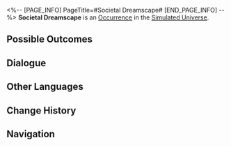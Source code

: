<%-- [PAGE_INFO]
PageTitle=#Societal Dreamscape#
[END_PAGE_INFO] --%>
{{Stub}}
{{Simulated Universe Event Infobox
|id            = 11801
|title         = 
|image         = Occurrence Default.png
|domains_su    = Unknown
|domains_swarm = Unknown
|domains_gng   = Unknown
|domains_du    = 
|domains_und   = Unknown
|requirements  = 
|prev          = 
|next          = 
|characters    = 
|factions      = 
|order         = 081
|order_du      = 
}}
'''Societal Dreamscape''' is an [[Simulated Universe/Occurrence|Occurrence]] in the [[Simulated Universe]].

==Possible Outcomes==
{{Possible Outcomes
|choice_1 = Never go to work again! Never...
|result_1 = Obtain 1 Nihility Blessing of 2- to 3-star rarity.
|path_1   = Nihility
|modes_1  = swarm

|choice_2 = Catch more fish eyes...
|result_2 = Obtain 2 Negative Curios and 500 Cosmic Fragments.
|path_2   = Abundance
|modes_2  = swarm

|choice_3 = Shatter the "work communicator" that can be used to contact you!
|result_3 = Discard 1 Blessing(s) and gain 400 Cosmic Fragment(s).
|path_3   = Erudition
|modes_3  = gng

|choice_4 = Return to work.
|result_4 = Obtain 150 Cosmic Fragment(s).
|modes_4  = und

|choice_5 = Swallow the other fish eye and continue to enjoy the massage.
|result_5 = Obtain 1 random Negative Curio and 300 Cosmic Fragment(s).

|choice_6 = Return to work.
|result_6 = Obtain 100 Cosmic Fragment(s).
|modes_6  = su,swarm,gng

}}
<!--
==Gameplay Notes==
* 
-->
==Dialogue==
{{Dialogue Start}}
:{{tx}}
{{Dialogue End}}

==Other Languages==
{{Other Languages
|en   = Societal Dreamscape
|zhs  = 社会性梦境
|zht  = 社會性夢境
|ja   = {{Rubi|社会性|しゃかいせい}}の{{Rubi|夢|ゆめ}}
|ko   = 사회적 꿈
|es   = Sueños de sociedad
|fr   = Onirisme sociétal
|ru   = Сны социума
|th   = ความฝันของสังคม
|vi   = Giấc Mơ Mang Tính Xã Hội
|de   = Gesellschaftliche Traumlandschaft
|id   = Mimpi Kehidupan Sosial
|pt   = Sonho de Fuga Social
}}

==Change History==
{{Change History|1.0}}

==Navigation==
{{Occurrence Navbox}}